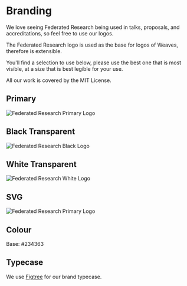# Branding

We love seeing Federated Research being used in talks, proposals, and accreditations, so feel free to use our logos. 

The Federated Research logo is used as the base for logos of Weaves, therefore is extensible.

You'll find a selection to use below, please use the best one that is most visible, at a size that is best legible for your use.

All our work is covered by the MIT License.

## Primary

![Federated Research Primary Logo](/logos/fedres/fedres-primary.png)

## Black Transparent

![Federated Research Black Logo](/logos/fedres/fedres-bw.png)

## White Transparent

![Federated Research White Logo](/logos/fedres/fedres-white.png)

## SVG

![Federated Research Primary Logo](/logos/fedres/fedres.svg)

## Colour

Base: #234363

## Typecase

We use [Figtree](https://fonts.google.com/specimen/Figtree) for our brand typecase.
